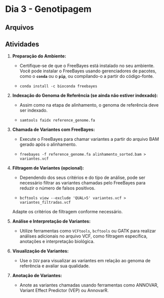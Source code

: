 # Dia 3 - Genotipagem {.unnumbered}

## Arquivos

## Atividades

1.  **Preparação do Ambiente:**

    -   Certifique-se de que o FreeBayes está instalado no seu ambiente. Você pode instalar o FreeBayes usando gerenciadores de pacotes, como o **`conda`** ou o **`pip`**, ou compilando-o a partir do código-fonte.

    -   `conda install -c bioconda freebayes`

2.  **Indexação do Genoma de Referência (se ainda não estiver indexado):**

    -   Assim como na etapa de alinhamento, o genoma de referência deve ser indexado.

    -   `samtools faidx reference_genome.fa`

3.  **Chamada de Variantes com FreeBayes:**

    -   Execute o FreeBayes para chamar variantes a partir do arquivo BAM gerado após o alinhamento.

    -   `freebayes -f reference_genome.fa alinhamento_sorted.bam > variantes.vcf`

4.  **Filtragem de Variantes (opcional):**

    -   Dependendo dos seus critérios e do tipo de análise, pode ser necessário filtrar as variantes chamadas pelo FreeBayes para reduzir o número de falsos positivos.

    -   `bcftools view --exclude 'QUAL>5' variantes.vcf > variantes_filtradas.vcf`

    Adapte os critérios de filtragem conforme necessário.

5.  **Análise e Interpretação de Variantes:**

    -   Utilize ferramentas como `VCFtools`, `bcftools` ou GATK para realizar análises adicionais no arquivo VCF, como filtragem específica, anotações e interpretação biológica.

6.  **Visualização de Variantes:**

    -   Use o `IGV` para visualizar as variantes em relação ao genoma de referência e avaliar sua qualidade.

7.  **Anotação de Variantes:**

    -   Anote as variantes chamadas usando ferramentas como ANNOVAR, Variant Effect Predictor (VEP) ou AnnovarR.
